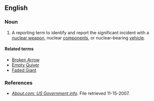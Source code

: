 ==English==

===Noun===
{{en-noun|sg=[[bent|Bent]] [[spear|Spear]]}}

# {{US|euphemism}} {{military}} A reporting term to identify and report the significant incident with a [[nuclear weapon]], nuclear [[components]], or nuclear-bearing [[vehicle]].

====Related terms====
* [[Broken Arrow]]
* [[Empty Quiver]]
* [[Faded Giant]]

===References===
* ''[http://usgovinfo.about.com/library/weekly/aa081600b.htm About.com: US Government info]''. File retrieved 11-15-2007.